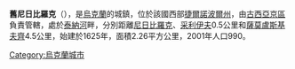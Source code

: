 {{Unreferenced|time=2021-01-15T06:27:45+00:00}}
{{coord|49|8|25|N|26|3|11|E|scale:30000|display=title}}

'''舊尼日比羅克'''（{{lang-uk|Старий Нижбірок}}），是[[烏克蘭|烏克蘭]]的城鎮，位於該國西部[[捷爾諾波爾州|捷爾諾波爾州]]，由[[古西亞京區|古西亞京區]]負責管轄，處於[[泰納河|泰納河]]畔，分別距離[[尼日比羅克|尼日比羅克]]、[[采利伊夫|采利伊夫]]0.5公里和[[薩莫盧斯基夫齊|薩莫盧斯基夫齊]]4.5公里，始建於1625年，面積2.26平方公里，2001年人口990。

{{Ukraine-geo-stub}}
[[Category:烏克蘭城市|Category:烏克蘭城市]]